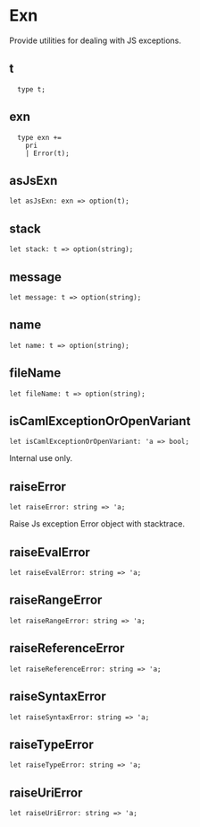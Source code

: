 
# Exn

<ApiIntro>

Provide utilities for dealing with JS exceptions.

</ApiIntro>

## t

```re sig
  type t;
```

## exn

```re sig
  type exn +=
    pri
    | Error(t);
```

## asJsExn

```re sig
let asJsExn: exn => option(t);
```

## stack

```re sig
let stack: t => option(string);
```

## message

```re sig
let message: t => option(string);
```

## name

```re sig
let name: t => option(string);
```

## fileName

```re sig
let fileName: t => option(string);
```

## isCamlExceptionOrOpenVariant

```re sig
let isCamlExceptionOrOpenVariant: 'a => bool;
```

Internal use only.

## raiseError

```re sig
let raiseError: string => 'a;
```

Raise Js exception Error object with stacktrace.

## raiseEvalError

```re sig
let raiseEvalError: string => 'a;
```

## raiseRangeError

```re sig
let raiseRangeError: string => 'a;
```

## raiseReferenceError

```re sig
let raiseReferenceError: string => 'a;
```

## raiseSyntaxError

```re sig
let raiseSyntaxError: string => 'a;
```

## raiseTypeError

```re sig
let raiseTypeError: string => 'a;
```

## raiseUriError

```re sig
let raiseUriError: string => 'a;
```
